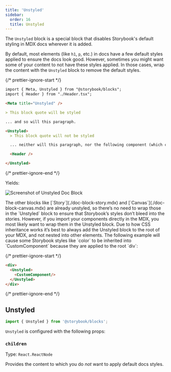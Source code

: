 ```yaml
---
title: 'Unstyled'
sidebar:
  order: 16
  title: Unstyled
---
```


The `Unstyled` block is a special block that disables Storybook's default styling in MDX docs wherever it is added.

By default, most elements (like `h1`, `p`, etc.) in docs have a few default styles applied to ensure the docs look good. However, sometimes you might want some of your content to not have these styles applied. In those cases, wrap the content with the `Unstyled` block to remove the default styles.

{/* prettier-ignore-start */}

```md
import { Meta, Unstyled } from "@storybook/blocks";
import { Header } from "./Header.tsx";

<Meta title="Unstyled" />

> This block quote will be styled

... and so will this paragraph.

<Unstyled>
  > This block quote will not be styled

  ... neither will this paragraph, nor the following component (which contains an \<h1\>):

  <Header />

</Unstyled>
```

{/* prettier-ignore-end */}

Yields:

![Screenshot of Unstyled Doc Block](../../_assets/doc-block-unstyled.png)

<Callout variant="info">
  The other blocks like [`Story`](./doc-block-story.mdx) and [`Canvas`](./doc-block-canvas.mdx) are already unstyled, so there’s no need to wrap those in the `Unstyled` block to ensure that Storybook’s styles don’t bleed into the stories. However, if you import your components directly in the MDX, you most likely want to wrap them in the Unstyled block.
</Callout>

<Callout variant="info" icon="💡">
  Due to how CSS inheritance works it’s best to always add the Unstyled block to the root of your MDX, and not nested into other elements. The following example will cause some Storybook styles like `color` to be inherited into `CustomComponent` because they are applied to the root `div`:

  {/* prettier-ignore-start */}

  ```md
  <div>
    <Unstyled>
      <CustomComponent/>
    </Unstyled>
  </div>
  ```

  {/* prettier-ignore-end */}
</Callout>

## Unstyled

```js
import { Unstyled } from '@storybook/blocks';
```

`Unstyled` is configured with the following props:

### `children`

Type: `React.ReactNode`

Provides the content to which you do *not* want to apply default docs styles.
